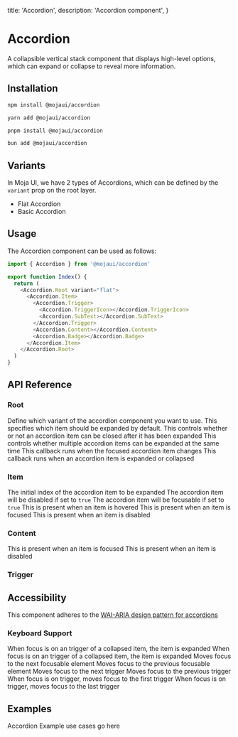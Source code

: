   title: 'Accordion',
  description: 'Accordion component',
}

# Accordion

A collapsible vertical stack component that displays high-level options, which can expand or collapse to reveal more information.

## Installation

<CodeGroup>

```bash {{ title: 'npm' }}
npm install @mojaui/accordion
```

```bash {{ title: 'yarn' }}
yarn add @mojaui/accordion
```

```bash {{ title: 'pnpm' }}
pnpm install @mojaui/accordion
```

```bash {{ title: 'bun' }}
bun add @mojaui/accordion
```

</CodeGroup>

## Variants

In Moja UI, we have 2 types of Accordions, which can be defined by the <code>variant</code> prop on the root layer.

- Flat Accordion
- Basic Accordion

## Usage

The Accordion component can be used as follows:

```js
import { Accordion } from '@mojaui/accordion'

export function Index() {
  return (
    <Accordion.Root variant="flat">
      <Accordion.Item>
        <Accordion.Trigger>
          <Accordion.TriggerIcon></Accordion.TriggerIcon>
          <Accordion.SubText></Accordion.SubText>
        </Accordion.Trigger>
        <Accordion.Content></Accordion.Content>
        <Accordion.Badge></Accordion.Badge>
      </Accordion.Item>
    </Accordion.Root>
  )
}
```

## API Reference

### Root

<Properties>
  <Property name="variant" type="flat | basic">
Define which variant of the accordion component you want to use.
  </Property>

  <Property name="defaultValue" type="string">
    This specifies which item should be expanded by default.
  </Property>
  <Property name="collapsible" type="boolean">
    This controls whether or not an accordion item can be closed after it has
    been expanded
  </Property>
  <Property name="multiple" type="boolean">
    This controls whether multiple accordion items can be expanded at the same
    time
  </Property>
  <Property name="onFocusChange" type="(details: FocusChangeDetails) => void">
    This callback runs when the focused accordion item changes
  </Property>
  <Property name="onChange" type="(expandedIndex: number ) => void">
    This callback runs when an accordion item is expanded or collapsed
  </Property>
</Properties>

### Item

<Properties>
  <Property name="value" type="string">
    The initial index of the accordion item to be expanded
  </Property>
  <Property name="disabled" type="boolean">
    The accordion item will be disabled if set to <code>true</code>
  </Property>
  <Property name="focusable" type="boolean">
    The accordion item will be focusable if set to <code>true</code>
  </Property>
  <Property name="[data-hover]">
    This is present when an item is hovered
  </Property>
  <Property name="[data-focus]">
    This is present when an item is focused
  </Property>
  <Property name="[data-disabled]">
    This is present when an item is disabled
  </Property>
</Properties>

### Content

<Properties>
  <Property name="[data-state]" type="open | closed"></Property>
  <Property name="[data-focus]">
    This is present when an item is focused
  </Property>
  <Property name="[data-disabled]">
    This is present when an item is disabled
  </Property>
</Properties>

### Trigger

<Properties>
  <Property name="[data-state]" type="open | closed"></Property>
</Properties>

## Accessibility

This component adheres to the <a href="https://www.w3.org/WAI/ARIA/apg/patterns/accordion" target="_blank">
WAI-ARIA design pattern for accordions </a>

### Keyboard Support

<Properties>
  <Property name="Space">
    When focus is on an trigger of a collapsed item, the item is expanded
  </Property>
  <Property name="Enter">
    When focus is on an trigger of a collapsed item, the item is expanded
  </Property>
  <Property name="Tab">Moves focus to the next focusable element</Property>
  <Property name="Shift + Tab">
    Moves focus to the previous focusable element
  </Property>
  <Property name="ArrowDown">Moves focus to the next trigger</Property>
  <Property name="ArrowUp">Moves focus to the previous trigger</Property>
  <Property name="Home">
    When focus is on trigger, moves focus to the first trigger
  </Property>
  <Property name="End">
    When focus is on trigger, moves focus to the last trigger
  </Property>
</Properties>

## Examples

<Note>Accordion Example use cases go here</Note>
